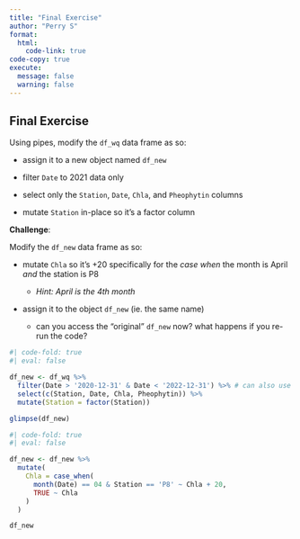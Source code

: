 ```yaml
---
title: "Final Exercise"
author: "Perry S"
format:
  html:
    code-link: true
code-copy: true
execute: 
  message: false
  warning: false
---
```


## Final Exercise

Using pipes, modify the `df_wq` data frame as so:

-   assign it to a new object named `df_new`

-   filter `Date` to 2021 data only

-   select only the `Station`, `Date`, `Chla`, and `Pheophytin` columns

-   mutate `Station` in-place so it's a factor column

**Challenge**:

Modify the `df_new` data frame as so:

-   mutate `Chla` so it's +20 specifically for the *case when* the month is April *and* the station is P8

    -   *Hint: April is the 4th month*

-   assign it to the object `df_new` (ie. the same name)

    -   can you access the "original" `df_new` now? what happens if you re-run the code?

```r
#| code-fold: true
#| eval: false

df_new <- df_wq %>%
  filter(Date > '2020-12-31' & Date < '2022-12-31') %>% # can also use lubridate
  select(c(Station, Date, Chla, Pheophytin)) %>%
  mutate(Station = factor(Station))

glimpse(df_new)
```

```r
#| code-fold: true
#| eval: false

df_new <- df_new %>%
  mutate(
    Chla = case_when(
      month(Date) == 04 & Station == 'P8' ~ Chla + 20,
      TRUE ~ Chla
    )
  )

df_new
```
